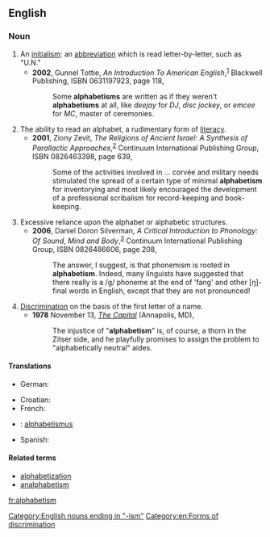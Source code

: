 ==English==

===Noun===
{{wikipedia}}
{{en-noun}}

# An [[initialism]]: an [[abbreviation]] which is read letter-by-letter, such as "U.N."
#* '''2002''', Gunnel Tottie, ''An Introduction To American English'',<sup>[http://books.google.com/books?id=WWDUtK-f1tQC]</sup> Blackwell Publishing, ISBN 0631197923, page 118,
#*: Some '''alphabetisms''' are written as if they weren't '''alphabetisms''' at all, like ''deejay'' for ''DJ'', ''disc jockey'', or ''emcee'' for ''MC'', master of ceremonies.
# The ability to read an alphabet, a rudimentary form of [[literacy]].
#* '''2001''', Ziony Zevit, ''The Religions of Ancient Israel: A Synthesis of Parallactic Approaches'',<sup>[http://books.google.com/books?id=db4hr55j0yYC]</sup> Continuum International Publishing Group, ISBN 0826463398, page 639,
#*: Some of the activities involved in ... corvée and military needs stimulated the spread of a certain type of minimal '''alphabetism''' for inventorying and most likely encouraged the development of a professional scribalism for record-keeping and book-keeping.
# Excessive reliance upon the alphabet or alphabetic structures.
#* '''2006''', Daniel Doron Silverman, ''A Critical Introduction to Phonology: Of Sound, Mind and Body'',<sup>[http://books.google.com/books?id=XWMKDj6umvgC]</sup> Continuum International Publishing Group, ISBN 0826486606, page 208,
#*: The answer, I suggest, is that phonemism is rooted in '''alphabetism'''.  Indeed, many linguists have suggested that there really is a /g/ phoneme at the end of 'fang' and other [ŋ]-final words in English, except that they are not pronounced!
# [[discrimination|Discrimination]] on the basis of the first letter of a name.
#* '''1978''' November 13, ''[[w:The Capital|The Capital]]'' (Annapolis, MD),
#*: The injustice of "'''alphabetism'''" is, of course, a thorn in the Zitser side, and he playfully promises to assign the problem to "alphabetically neutral" aides.

====Translations====
{{trans-top|form of literacy}}
* German: {{t+|de|Alphabetismus|m}}
{{trans-mid}}
{{trans-bottom}}

{{trans-top|form of discrimination}}
* Croatian: {{t-|hr|alfabetizam|m}}
* French: {{t+|fr|alphabétisme|m}}
{{trans-mid}}
* {{ttbc|la}}: [[alphabetismus]] {{m}}
* Spanish: {{t-|es|alfabetismo|m}}
{{trans-bottom}}

====Related terms====
* [[alphabetization]]
* [[analphabetism]]

[[Category:English nouns ending in "-ism"]]
[[Category:en:Forms of discrimination]]

[[fr:alphabetism]]